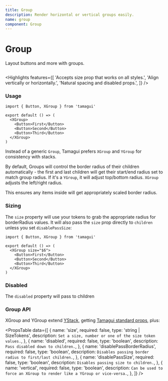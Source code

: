 ```yaml
---
title: Group
description: Render horizontal or vertical groups easily.
name: group
component: Group
---
```


# Group

<Description>Layout buttons and more with groups.</Description>

<HeroContainer>
  <GroupDemo />
</HeroContainer>

```tsx hero template=Group

```

<Highlights
  features={[
    'Accepts size prop that works on all styles.',
    'Align vertically or horizontally.',
    'Natural spacing and disabled props.',
  ]}
/>

### Usage

```tsx
import { Button, XGroup } from 'tamagui'

export default () => (
  <XGroup>
    <Button>First</Button>
    <Button>Second</Button>
    <Button>Third</Button>
  </XGroup>
)
```

Instead of a generic `Group`, Tamagui prefers `XGroup` and `YGroup` for consistency with stacks.

By default, Groups will control the border radius of their children automatically - the first and last children will get their start/end radius set to match group radius. If it's a `YGroup`, it will adjust top/bottom radius. `XGroup` adjusts the left/right radius.

This ensures any items inside will get appropriately scaled border radius.

### Sizing

The `size` property will use your tokens to grab the appropriate radius for borderRadius values. It will also pass the `size` prop directly to `children` unless you set `disablePassSize`:

```tsx
import { Button, XGroup } from 'tamagui'

export default () => (
  <XGroup size="$6">
    <Button>First</Button>
    <Button>Second</Button>
    <Button>Third</Button>
  </XGroup>
)
```

### Disabled

The `disabled` property will pass to children

<HeroContainer>
  <GroupDisabledDemo />
</HeroContainer>

### Group API

XGroup and YGroup extend [YStack](/docs/components/stacks), getting [Tamagui standard props](/docs/intro/props), plus:

<PropsTable
  data={[
    {
      name: 'size',
      required: false,
      type: 'string | SizeTokens',
      description: `Set a size, number or one of the size token values.`,
    },
    {
      name: 'disabled',
      required: false,
      type: 'boolean',
      description: `Pass disabled down to children.`,
    },
    {
      name: 'disablePassBorderRadius',
      required: false,
      type: 'boolean',
      description: `Disables passing border radius to first/last children.`,
    },
    {
      name: 'disablePassSize',
      required: false,
      type: 'boolean',
      description: `Disables passing size to children.`,
    },
    {
      name: 'vertical',
      required: false,
      type: 'boolean',
      description: `Can be used to force an XGroup to render like a YGroup or vice-versa.`,
    },
  ]}
/>
